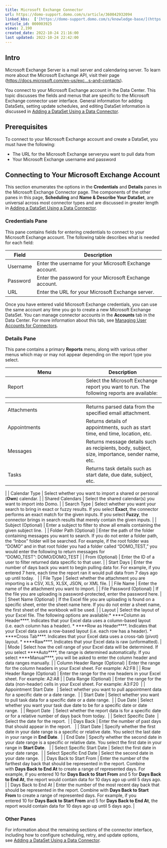 ```yaml
---
title: Microsoft Exchange Connector
url: https://domo-support.domo.com/s/article/360042932094
linked_kbs:  ['[https://domo-support.domo.com/s/knowledge-base/](https://domo-support.domo.com/s/knowledge-base/)', '[https://domo-support.domo.com/s/](https://domo-support.domo.com/s/)', '[https://domo-support.domo.com/s/topic/0TO5w000000ZammGAC](https://domo-support.domo.com/s/topic/0TO5w000000ZammGAC)', '[https://domo-support.domo.com/s/topic/0TO5w000000ZanLGAS](https://domo-support.domo.com/s/topic/0TO5w000000ZanLGAS)', '[https://domo-support.domo.com/s/topic/0TO5w000000ZaowGAC](https://domo-support.domo.com/s/topic/0TO5w000000ZaowGAC)', '[https://domo-support.domo.com/s/article/360042926274](https://domo-support.domo.com/s/article/360042926274)', '[https://domo-support.domo.com/s/article/360042926054](https://domo-support.domo.com/s/article/360042926054)', '[https://domo-support.domo.com/s/article/360042932094](https://domo-support.domo.com/s/article/360042932094)', '[https://domo-support.domo.com/s/topic/0TO5w000000ZaowGAC/file-connectors](https://domo-support.domo.com/s/topic/0TO5w000000ZaowGAC/file-connectors)', '[https://domo-support.domo.com/s/article/360043429933](https://domo-support.domo.com/s/article/360043429933)', '[https://domo-support.domo.com/s/article/360043429953](https://domo-support.domo.com/s/article/360043429953)', '[https://domo-support.domo.com/s/article/360042925494](https://domo-support.domo.com/s/article/360042925494)', '[https://domo-support.domo.com/s/article/4408174643607](https://domo-support.domo.com/s/article/4408174643607)', '[https://domo-support.domo.com/s/article/360043429913](https://domo-support.domo.com/s/article/360043429913)', '[https://domo-support.domo.com/s/login/](https://domo-support.domo.com/s/login/)']
article_id: 000003925
views: 2,190
created_date: 2022-10-24 21:16:00
last updated: 2022-10-24 22:42:00
---
```




Intro
-----


Microsoft Exchange Server is a mail server and calendaring server. To learn more about the Microsoft Exchange API, visit their page ([https://docs.microsoft.com/en-us/exc...s-and-contacts](https://docs.microsoft.com/en-us/exchange/client-developer/exchange-web-services/office-365-rest-apis-for-mail-calendars-and-contacts "https://docs.microsoft.com/en-us/exchange/client-developer/exchange-web-services/office-365-rest-apis-for-mail-calendars-and-contacts")).


You connect to your Microsoft Exchange account in the Data Center. This topic discusses the fields and menus that are specific to the Microsoft Exchange connector user interface. General information for adding DataSets, setting update schedules, and editing DataSet information is discussed in [Adding a DataSet Using a Data Connector](/s/article/360042926274).


Prerequisites
-------------


To connect to your Microsoft Exchange account and create a DataSet, you must have the following:


* The URL for the Microsoft Exchange serveryou want to pull data from
* Your Microsoft Exchange username and password


Connecting to Your Microsoft Exchange Account
---------------------------------------------


This section enumerates the options in the **Credentials** and **Details** panes in the Microsoft Exchange Connector page. The components of the other panes in this page, **Scheduling** and **Name & Describe Your DataSet**, are universal across most connector types and are discussed in greater length in [Adding a DataSet Using a Data Connector](/s/article/360042926274 "Adding a DataSet Using a Data Connector").


### Credentials Pane


This pane contains fields for entering credentials to connect to your Microsoft Exchange account. The following table describes what is needed for each field:  




| Field | Description |
| --- | --- |
| Username | Enter the username for your Microsoft Exchange account. |
| Password | Enter the password for your Microsoft Exchange account. |
| URL | Enter the URL for your Microsoft Exchange server. |


Once you have entered valid Microsoft Exchange credentials, you can use the same account any time you go to create a new Microsoft Exchange DataSet. You can manage connector accounts in the **Accounts** tab in the Data Center. For more information about this tab, see [Managing User Accounts for Connectors](/s/article/360042926054 "Managing User Accounts for Connectors").


### Details Pane


This pane contains a primary **Reports** menu, along with various other menus which may or may not appear depending on the report type you select.




| Menu | Description |
| --- | --- |
| Report | Select the Microsoft Exchange report you want to run. The following reports are available:

|  |  |
| --- | --- |
| Attachments | Returns parsed data from the specified email attachment. |
| Appointments | Returns details of appointments, such as start time, end time, location, etc. |
| Messages | Returns message details such as recipients, body, subject, size, importance, sender name, etc. |
| Tasks | Returns task details such as start date, due date, subject, etc. |

 |
| Calendar Type | Select whether you want to import a shared or personal (**Own**) calendar. |
| Shared Calendars | Select the shared calendar(s) you want to import into Domo. |
| Search Type | Select whether you want your search to bring in exact or fuzzy results. If you select **Exact**, the connector performs an exact match for the given inputs. If you select **Fuzzy**, the connector brings in search results that merely contain the given inputs. |
| Subject (Optional) | Enter a subject to filter to show all emails containing the given subject line.  |
| Folder Path (Optional) | Enter the path of the folder containing messages you want to search. If you do not enter a folder path, the "Inbox" folder will be searched. For example, if the root folder was "DOMO" and in that root folder you had a folder called "DOMO\_TEST," you would enter the following to return messages for "DOMO\_TEST": DOMO/DOMO\_TEST |
| From (Optional) | Enter the ID of a user to filter returned data specific to that user. |
| Start Days | Enter the number of days back you want to begin pulling data for. For example, if you entered 7 here, each time the report ran it would pull data from 7 days ago up until today.   |
| File Type | Select whether the attachment you are importing is a CSV, XLS, XLSX, JSON, or XML file. |
| File Name | Enter the name of the attachment you want to import. |
| File Password (Optional) | If the file you are uploading is password-protected, enter the password here. |
| Sheet Name (Optional) | If the Excel file you are uploading is found on a specific sheet, enter the sheet name here. If you do not enter a sheet name, the first sheet of the workbook will be used. |
| Layout | Select the layout of your Excel file. The following options are available:* ****Column as Header****. Indicates that your Excel data uses a column-based layout (i.e. each column has a header).
* ****Row as Header****. Indicates that your Excel data uses a row-based layout (i.e. each row has a header).
* ****Cross Tab****. Indicates that your Excel data uses a cross-tab (pivot) layout.
* ****Raw****. Indicates that your Excel data is raw (unformatted).
 |
| Mode | Select how the cell range of your Excel data will be determined. If you select ****Auto****, the range is determined automatically. If you select ****Manual****, you will be asked to enter the column header and data ranges manually. |
| Column Header Range (Optional) | Enter the range for the column headers in your Excel sheet. For example: A2:F8 |
| Row Header Range (Optional) | Enter the range for the row headers in your Excel sheet. For example: A2:A8 |
| Data Range (Optional) | Enter the range for the data (non-header) cells in your Excel sheet. For example: A3:F20  |
| Appointment Start Date   | Select whether you want to pull appointment data for a specific date or a date range.  |
| Start Date | Select whether you want to pull task data for a specific date or a date range.  |
| Due Date | Select whether you want your task due date to be for a specific date or date range.  |
| Report Date  | Select whether the report data is for a specific date or for a relative number of days back from today.  |
| Select Specific Date  | Select the date for the report.  |
| Days Back | Enter the number of past days that should appear in the report.   |
| Start Date | Specify whether the first date in your date range is a specific or relative date. You select the last date in your range in **End Date**.  |
| End Date | Specify whether the second date in your date range is a specific or relative date. You select the first date in your range in **Start Date**.   |
| Select Specific Start Date | Select the first date in your date range.  |
| Select Specific End Date | Select the second date in your date range.  |
| Days Back to Start From | Enter the number of the farthest day back that should be represented in the report. Combine with **Days Back to End At** to create a range of represented days.
For example, if you entered 10 for **Days Back to Start From** and 5 for **Days Back to End At**, the report would contain data for 10 days ago up until 5 days ago. |
| Days Back to End At | Enter the number of the most recent day back that should be represented in the report. Combine with **Days Back to Start From** to create a range of represented days.
For example, if you entered 10 for **Days Back to Start From** and 5 for **Days Back to End At**, the report would contain data for 10 days ago up until 5 days ago. |


### Other Panes


For information about the remaining sections of the connector interface, including how to configure scheduling, retry, and update options, see [Adding a DataSet Using a Data Connector](/s/article/360042926274).


